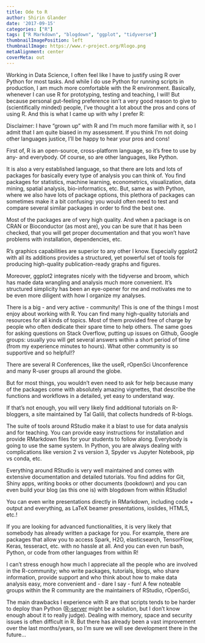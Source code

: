 ```yaml
---
title: Ode to R
author: Shirin Glander
date: '2017-09-15'
categories: ["R"]
tags: ["R Markdown", "blogdown", "ggplot", "tidyverse"]
thumbnailImagePosition: left
thumbnailImage: https://www.r-project.org/Rlogo.png
metaAlignment: center
coverMeta: out
---
```


Working in Data Science, I often feel like I have to justify using R over Python for most tasks. And while I do use Python for running scripts in production, I am much more comfortable with the R environment. Basically, whenever I can use R for prototyping, testing and teaching, I will! But because personal gut-feeling preference isn't a very good reason to give to (scientifically minded) people, I've thought a lot about the pros and cons of using R. And this is what I came up with why I prefer R:

Disclaimer: I have "grown up" with R and I'm much more familiar with it, so I admit that I am quite biased in my assessment. If you think I'm not doing other languages justice, I'll be happy to hear your pros and cons!

First of, R is an open-source, cross-platform language, so it's free to use by any- and everybody. Of course, so are other languages, like Python.

It is also a very established language, so that there are lots and lots of packages for basically every type of analysis you can think of. You find packages for statistics, machine learning, econometrics, visualization, data mining, spatial analysis, bio-informatics, etc.
But, same as with Python, where we also have lots of package options, this plethora of packages can sometimes make it a bit confusing: you would often need to test and compare several similar packages in order to find the best one.

Most of the packages are of very high quality. And when a package is on CRAN or Bioconductor (as most are), you can be sure that it has been checked, that you will get proper documentation and that you won't have problems with installation, dependencies, etc. 

R's graphics capabilities are superior to any other I know. Especially ggplot2 with all its additions provides a structured, yet powerful set of tools for producing high-quality publication-ready graphs and figures.

Moreover, ggplot2 integrates nicely with the tidyverse and broom, which has made data wrangling and analysis much more convenient. It's structured simplicity has been an eye-opener for me and motivates me to be even more diligent with how I organize my analyses.

There is a big - and very active - community! This is one of the things I most enjoy about working with R. You can find many high-quality tutorials and resources for all kinds of topics. Most of them provided free of charge by people who often dedicate their spare time to help others. The same goes for asking questions on Stack Overflow, putting up issues on Github, Google groups: usually you will get several answers within a short period of time (from my experience minutes to hours). What other community is so supportive and so helpful!?

There are several R Conferences, like the useR, rOpenSci Unconference and many R-user groups all around the globe.

But for most things, you wouldn't even need to ask for help because many of the packages come with absolutely amazing vignettes, that describe the functions and workflows in a detailed, yet easy to understand way. 

If that's not enough, you will very likely find additional tutorials on R-bloggers, a site maintained by Tal Galili, that collects hundreds of R-blogs. 

The suite of tools around RStudio make it a blast to use for data analysis and for teaching. You can provide easy instructions for installation and provide RMarkdown files for your students to follow along. Everybody is going to use the same system. In Python, you are always dealing with complications like version 2 vs version 3, Spyder vs Jupyter Notebook, pip vs conda, etc. 

Everything around RStudio is very well maintained and comes with extensive documentation and detailed tutorials. You find addins for Git, Shiny apps, writing books or other documents (bookdown) and you can even build your blog (as this one is) with blogdown from within RStudio!

You can even write presentations directly in RMarkdown, including code + output and everything, as LaTeX beamer presentations, ioslides, HTML5, etc.!

If you are looking for advanced functionalities, it is very likely that somebody has already written a package for you. For example, there are packages that allow you to access Spark, H2O, elasticsearch, TensorFlow, Keras, tesseract, etc. with no hassle at all. And you can even run bash, Python, or code from other languages from within R!

I can't stress enough how much I appreciate all the people who are involved in the R-community; who write packages, tutorials, blogs, who share information, provide support and who think about how to make data analysis easy, more convenient and - dare I say - fun!
A few noteable groups within the R community are the maintainers of RStudio, rOpenSci, 

The main drawbacks I experience with R are that scripts tends to be harder to deploy than Python ([R-server](https://www.microsoft.com/en-us/cloud-platform/r-server) might be a solution, but I don't know enough about it to really judge). Dealing with memory, space and security issues is often difficult in R. But there has already been a vast improvement over the last months/years, so I'm sure we will see development there in the future...